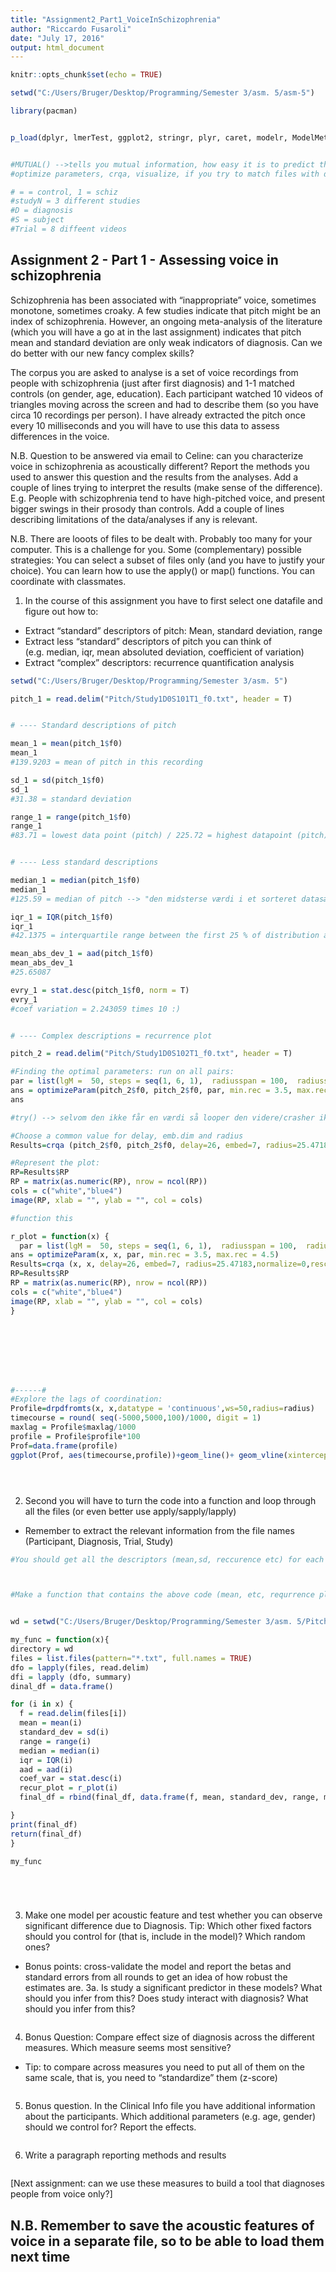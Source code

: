```yaml
---
title: "Assignment2_Part1_VoiceInSchizophrenia"
author: "Riccardo Fusaroli"
date: "July 17, 2016"
output: html_document
---
```


```r
knitr::opts_chunk$set(echo = TRUE)

setwd("C:/Users/Bruger/Desktop/Programming/Semester 3/asm. 5/asm-5")

library(pacman)


p_load(dplyr, lmerTest, ggplot2, stringr, plyr, caret, modelr, ModelMetrics, tidyverse, MASS, simr, MuMIn, cvTools, hydroGOF, lsr, pastecs, crqa, dostats)


#MUTUAL() -->tells you mutual information, how easy it is to predict the next datapoint in timeseries, point in time. Conservative parameter --> the first dip before it goes up again.
#optimize parameters, crqa, visualize, if you try to match files with demographic data etc - 

# = = control, 1 = schiz
#studyN = 3 different studies
#D = diagnosis
#S = subject
#Trial = 8 diffeent videos

```

## Assignment 2 - Part 1 - Assessing voice in schizophrenia

Schizophrenia has been associated with "inappropriate" voice, sometimes monotone, sometimes croaky. A few studies indicate that pitch might be an index of schizophrenia. However, an ongoing meta-analysis of the literature (which you will have a go at in the last assignment) indicates that pitch mean and standard deviation are only weak indicators of diagnosis. Can we do better with our new fancy complex skills?

The corpus you are asked to analyse is a set of voice recordings from people with schizophrenia (just after first diagnosis) and 1-1 matched controls (on gender, age, education). Each participant watched 10 videos of triangles moving across the screen and had to describe them (so you have circa 10 recordings per person). I have already extracted the pitch once every 10 milliseconds and you will have to use this data to assess differences in the voice.

N.B. Question to be answered via email to Celine: can you characterize voice in schizophrenia as acoustically different? Report the methods you used to answer this question and the results from the analyses. Add a couple of lines trying to interpret the results (make sense of the difference). E.g. People with schizophrenia tend to have high-pitched voice, and present bigger swings in their prosody than controls. Add a couple of lines describing limitations of the data/analyses if any is relevant.

N.B. There are looots of files to be dealt with. Probably too many for your computer. This is a challenge for you. Some (complementary) possible strategies: You can select a subset of files only (and you have to justify your choice). You can learn how to use the apply() or map() functions. You can coordinate with classmates.

1. In the course of this assignment you have to first select one datafile and figure out how to:

- Extract "standard" descriptors of pitch: Mean, standard deviation, range
- Extract less "standard" descriptors of pitch you can think of (e.g. median, iqr, mean absoluted deviation, coefficient of variation)
- Extract "complex" descriptors: recurrence quantification analysis

```r
setwd("C:/Users/Bruger/Desktop/Programming/Semester 3/asm. 5")

pitch_1 = read.delim("Pitch/Study1D0S101T1_f0.txt", header = T)


# ---- Standard descriptions of pitch

mean_1 = mean(pitch_1$f0)
mean_1
#139.9203 = mean of pitch in this recording

sd_1 = sd(pitch_1$f0)
sd_1
#31.38 = standard deviation

range_1 = range(pitch_1$f0)
range_1
#83.71 = lowest data point (pitch) / 225.72 = highest datapoint (pitch)


# ---- Less standard descriptions

median_1 = median(pitch_1$f0)
median_1
#125.59 = median of pitch --> "den midsterse værdi i et sorteret datasæt"

iqr_1 = IQR(pitch_1$f0)
iqr_1
#42.1375 = interquartile range between the first 25 % of distribution and last 25 % of the distribution (from 25 - 75 %)

mean_abs_dev_1 = aad(pitch_1$f0)
mean_abs_dev_1
#25.65087  

evry_1 = stat.desc(pitch_1$f0, norm = T)
evry_1
#coef variation = 2.243059 times 10 :)


# ---- Complex descriptions = recurrence plot

pitch_2 = read.delim("Pitch/Study1D0S102T1_f0.txt", header = T)

#Finding the optimal parameters: run on all pairs:
par = list(lgM =  50, steps = seq(1, 6, 1),  radiusspan = 100,  radiussample = 40, normalize = 0,  rescale = 0,  mindiagline = 2,  minvertline = 2,  tw = 0,  whiteline = FALSE,  recpt = FALSE,  fnnpercent = 10,  typeami = "mindip")
ans = optimizeParam(pitch_2$f0, pitch_2$f0, par, min.rec = 3.5, max.rec = 4.5)
ans

#try() --> selvom den ikke får en værdi så looper den videre/crasher ikke

#Choose a common value for delay, emb.dim and radius
Results=crqa (pitch_2$f0, pitch_2$f0, delay=26, embed=7, radius=25.47183,normalize=0,rescale=0,mindiagline = 2,minvertline = 2)

#Represent the plot:
RP=Results$RP
RP = matrix(as.numeric(RP), nrow = ncol(RP)) 
cols = c("white","blue4")
image(RP, xlab = "", ylab = "", col = cols)

#function this

r_plot = function(x) {
  par = list(lgM =  50, steps = seq(1, 6, 1),  radiusspan = 100,  radiussample = 40, normalize = 0,  rescale = 0,  mindiagline = 2,  minvertline = 2,  tw = 0,  whiteline = FALSE,  recpt = FALSE,  fnnpercent = 10,  typeami = "mindip")
ans = optimizeParam(x, x, par, min.rec = 3.5, max.rec = 4.5)
Results=crqa (x, x, delay=26, embed=7, radius=25.47183,normalize=0,rescale=0,mindiagline = 2,minvertline = 2)
RP=Results$RP
RP = matrix(as.numeric(RP), nrow = ncol(RP)) 
cols = c("white","blue4")
image(RP, xlab = "", ylab = "", col = cols)
} 








#------#
#Explore the lags of coordination:
Profile=drpdfromts(x, x,datatype = 'continuous',ws=50,radius=radius)
timecourse = round( seq(-5000,5000,100)/1000, digit = 1)
maxlag = Profile$maxlag/1000
profile = Profile$profile*100
Prof=data.frame(profile)
ggplot(Prof, aes(timecourse,profile))+geom_line()+ geom_vline(xintercept = timecourse[maxlag], colour='red')





```



2. Second you will have to turn the code into a function and loop through all the files (or even better use apply/sapply/lapply)
- Remember to extract the relevant information from the file names (Participant, Diagnosis, Trial, Study)

```r

#You should get all the descriptors (mean,sd, reccurence etc) for each txt file so after you run the loop you'll end up with big dataframe that has 1 row per each txt fil



#Make a function that contains the above code (mean, etc, requrrence plot) which applies the code to all the files in the Pitch folder and puts them into a dataframe with 1 row per file, and mean/sd/time/f0/etc as columns).


wd = setwd("C:/Users/Bruger/Desktop/Programming/Semester 3/asm. 5/Pitch")

my_func = function(x){
directory = wd
files = list.files(pattern="*.txt", full.names = TRUE)
dfo = lapply(files, read.delim)
dfi = lapply (dfo, summary)
dinal_df = data.frame()

for (i in x) {
  f = read.delim(files[i])
  mean = mean(i)
  standard_dev = sd(i) 
  range = range(i) 
  median = median(i)
  iqr = IQR(i)
  aad = aad(i)
  coef_var = stat.desc(i)
  recur_plot = r_plot(i)
  final_df = rbind(final_df, data.frame(f, mean, standard_dev, range, median, iqr, aad, coef_var, recur_plot))

}  
print(final_df)
return(final_df)
}

my_func






```


3. Make one model per acoustic feature and test whether you can observe significant difference due to Diagnosis. Tip: Which other fixed factors should you control for (that is, include in the model)? Which random ones?
- Bonus points: cross-validate the model and report the betas and standard errors from all rounds to get an idea of how robust the estimates are. 
3a. Is study a significant predictor in these models? What should you infer from this? Does study interact with diagnosis? What should you infer from this?


```r



```


4. Bonus Question: Compare effect size of diagnosis across the different measures. Which measure seems most sensitive?
- Tip: to compare across measures you need to put all of them on the same scale, that is, you need to "standardize" them (z-score)


```r



```


5. Bonus question. In the Clinical Info file you have additional information about the participants. Which additional parameters (e.g. age, gender) should we control for? Report the effects.

```r



```



6. Write a paragraph reporting methods and results

```r



```



[Next assignment: can we use these measures to build a tool that diagnoses people from voice only?]

## N.B. Remember to save the acoustic features of voice in a separate file, so to be able to load them next time